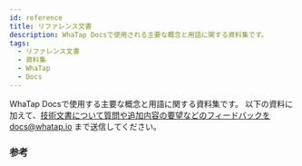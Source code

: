 ```yaml
---
id: reference
title: リファレンス文書
description: WhaTap Docsで使用される主要な概念と用語に関する資料集です。
tags:
  - リファレンス文書
  - 資料集
  - WhaTap
  - Docs
---
```


WhaTap Docsで使用する主要な概念と用語に関する資料集です。 以下の資料に加えて、技術文書について質問や追加内容の要望などのフィードバックをdocs@whatap.io まで送信してください。

### 参考


<DocCardList/>
